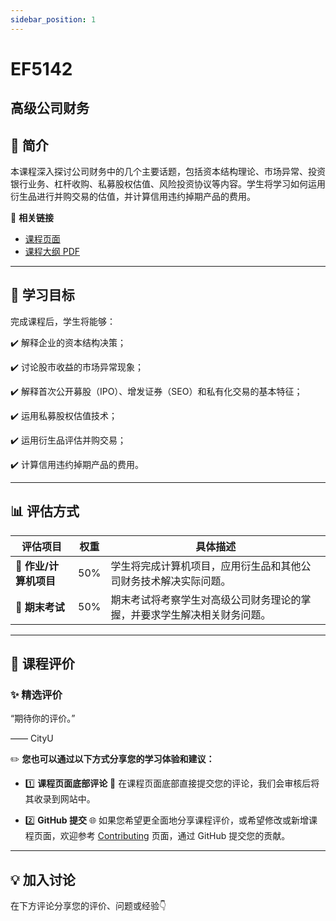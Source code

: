 ```yaml
---
sidebar_position: 1
---
```


# EF5142
## 高级公司财务

## **📘 简介**
本课程深入探讨公司财务中的几个主要话题，包括资本结构理论、市场异常、投资银行业务、杠杆收购、私募股权估值、风险投资协议等内容。学生将学习如何运用衍生品进行并购交易的估值，并计算信用违约掉期产品的费用。

🔗 **相关链接**
- [课程页面](https://www.cityu.edu.hk/catalogue/pg/202425/course/EF5142.htm)
- [课程大纲 PDF](https://www.cityu.edu.hk/catalogue/pg/202425/course/EF5142.pdf)

---

## **🎯 学习目标**

完成课程后，学生将能够：

✔️ 解释企业的资本结构决策；

✔️ 讨论股市收益的市场异常现象；

✔️ 解释首次公开募股（IPO）、增发证券（SEO）和私有化交易的基本特征；

✔️ 运用私募股权估值技术；

✔️ 运用衍生品评估并购交易；

✔️ 计算信用违约掉期产品的费用。

---

## **📊 评估方式**

| **评估项目**          | **权重** | **具体描述**                                                                                       |
|----------------------|---------|---------------------------------------------------------------------------------------------------|
| **📄 作业/计算机项目** | 50%     | 学生将完成计算机项目，应用衍生品和其他公司财务技术解决实际问题。                                   |
| **📝 期末考试**       | 50%     | 期末考试将考察学生对高级公司财务理论的掌握，并要求学生解决相关财务问题。                         |

---

## **💬 课程评价**

### ✨ **精选评价**
<div className={commentStyles.commentBox}>
    <p className={commentStyles.commentText}>
        “期待你的评价。”
    </p>
    <p className={commentStyles.commentAuthor}>—— CityU</p>
</div>

✏️ **您也可以通过以下方式分享您的学习体验和建议：**

- 1️⃣ **课程页面底部评论**
💬 在课程页面底部直接提交您的评论，我们会审核后将其收录到网站中。

- 2️⃣ **GitHub 提交**
🌐 如果您希望更全面地分享课程评价，或希望修改或新增课程页面，欢迎参考 [Contributing](/contributing) 页面，通过 GitHub 提交您的贡献。



---

## **💡 加入讨论**

在下方评论分享您的评价、问题或经验👇
<Utterances />
